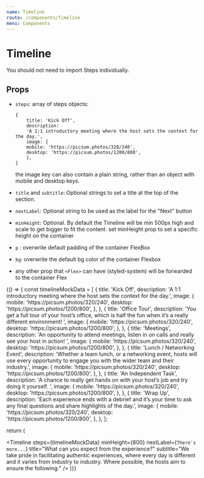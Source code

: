 ```yaml
---
name: Timeline
route: /components/Timeline
menu: Components
---
```



# Timeline

You should not need to import Steps individually.

## Props

- `steps`: array of steps objects:

  ```
  {
      title: 'Kick Off',
      description:
      'A 1:1 introductory meeting where the host sets the context for the day.',
      image: {
      mobile: 'https://picsum.photos/320/240',
      desktop: 'https://picsum.photos/1200/800',
      },
  }
  ```

  the image key can also contain a plain string, rather than an object with mobile and desktop keys.

- `title` and `subtitle`: Optional strings to set a title at the top of the section.
- `nextLabel`: Optional string to be used as the label for the "Next" button
- `minHeight`: Optional. By default the Timeline will be min 500px high and scale to get bigger to fit the content.
  set minHeight prop to set a specific height on the container

- `p` : overwrite default padding of the container FlexBox
- `bg`: overwrite the default bg color of the container Flexbox
- any other prop that `<Flex>` can have (styled-system) will be forwarded to the container Flex

<Playground>
{() => {
  const timelineMockData = [
  {
    title: 'Kick Off',
    description:
      'A 1:1 introductory meeting where the host sets the context for the day.',
    image: {
      mobile: 'https://picsum.photos/320/240',
      desktop: 'https://picsum.photos/1200/800',
    },
  },
  {
    title: 'Office Tour',
    description:
      'You get a full tour of your host’s office, which is half the fun when it’s a really different environment! ',
    image: {
      mobile: 'https://picsum.photos/320/240',
      desktop: 'https://picsum.photos/1200/800',
    },
  },
  {
    title: 'Meetings',
    description:
      'An opportunity to attend meetings, listen in on calls and really see your host in action! ',
    image: {
      mobile: 'https://picsum.photos/320/240',
      desktop: 'https://picsum.photos/1200/800',
    },
  },
  {
    title: 'Lunch / Networking Event',
    description:
      'Whether a team lunch, or a networking event, hosts will use every opportunity to engage you with the wider team and their industry.',
    image: {
      mobile: 'https://picsum.photos/320/240',
      desktop: 'https://picsum.photos/1200/800',
    },
  },
  {
    title: 'An Independent Task',
    description:
      'A chance to really get hands on with your host’s job and try doing it yourself. ',
    image: {
      mobile: 'https://picsum.photos/320/240',
      desktop: 'https://picsum.photos/1200/800',
    },
  },
  {
    title: 'Wrap Up',
    description:
      'Each experience ends with a debrief and it’s your time to ask any final questions and share highlights of the day.',
    image: {
      mobile: 'https://picsum.photos/320/240',
      desktop: 'https://picsum.photos/1200/800',
    },
  },
];

return (

<Timeline
steps={timelineMockData}
minHeight={800}
nextLabel={`There's more...`}
title="What can you expect from the experience?"
subtitle="We take pride in facilitating authentic experiences, where every day is different and it varies from industry to industry. Where possible, the hosts aim to ensure the following:"
/>
)}}

</Playground>
